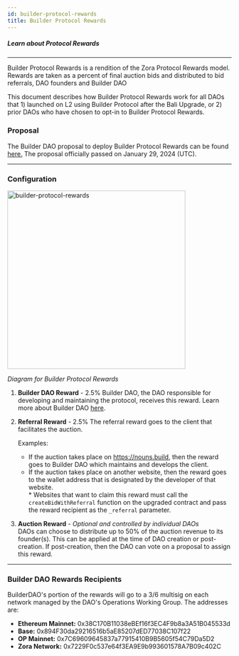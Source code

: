 ```yaml
---
id: builder-protocol-rewards
title: Builder Protocol Rewards
---
```



##### Learn about Protocol Rewards

---

Builder Protocol Rewards is a rendition of the Zora Protocol Rewards model. Rewards are taken as a percent of final auction bids and distributed to bid referrals, DAO founders and Builder DAO

This document describes how Builder Protocol Rewards work for all DAOs that 1) launched on L2 using Builder Protocol after the Bali Upgrade, or 2) prior DAOs who have chosen to opt-in to Builder Protocol Rewards.

### Proposal

The Builder DAO proposal to deploy Builder Protocol Rewards can be found [here.](https://nouns.build/dao/ethereum/0xdf9b7d26c8fc806b1ae6273684556761ff02d422/vote/87) The proposal officially passed on January 29, 2024 (UTC).

---

### Configuration

<img
  className="guide-photos"
  src={builderProtocolRewards}
  alt="builder-protocol-rewards"
  height="400px"
/>

_Diagram for Builder Protocol Rewards_

1.  **Builder DAO Reward** - 2.5%
    Builder DAO, the DAO responsible for developing and maintaining the protocol, receives this reward. Learn more about Builder DAO [here](https://nouns.build/dao/ethereum/0xdf9b7d26c8fc806b1ae6273684556761ff02d422/407?tab=about).

2.  **Referral Reward** - 2.5%
    The referral reward goes to the client that facilitates the auction.

    Examples:

    - If the auction takes place on https://nouns.build, then the reward goes to Builder DAO which maintains and develops the client.
    - If the auction takes place on another website, then the reward goes to the wallet address that is designated by the developer of that website.<br /> \* Websites that want to claim this reward must call the `createBidWithReferral` function on the upgraded contract and pass the reward recipient as the `_referral` parameter.

3.  **Auction Reward** - _Optional and controlled by individual DAOs_ <br />
    DAOs can choose to distribute up to 50% of the auction revenue to its founder(s). This can be applied at the time of DAO creation or post-creation. If post-creation, then the DAO can vote on a proposal to assign this reward.

---

### Builder DAO Rewards Recipients

BuilderDAO's portion of the rewards will go to a 3/6 multisig on each network managed by the DAO's Operations Working Group. The addresses are:

- **Ethereum Mainnet:** 0x38C170B11038eBEf16f3EC4F9b8a3A51B045533d
- **Base:** 0x894F30da29216516b5aE85207dED77038C107f22
- **OP Mainnet:** 0x7C69609645837a77915410B9B5605f54C79Da5D2
- **Zora Network:** 0x7229F0c537e64f3EA9E9b993601578A7B09c402C
